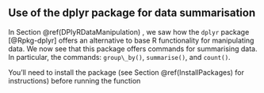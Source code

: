 
## Use of the dplyr package for data summarisation {#DPlyRDataSummarisation}

In Section \@ref(DPlyRDataManipulation) , we saw how the
`dplyr` package [@Rpkg-dplyr] offers an alternative to base R functionality
for manipulating data. We now see that this package offers commands for
summarising data. In particular, the commands: `group\_by()`, `summarise()`, and `count()`.

You’ll need to install the package (see Section \@ref(InstallPackages) for instructions) before running the function 

